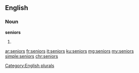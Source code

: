 ==English==

===Noun===
'''seniors'''

# {{plural of|senior}}

[[Category:English plurals]]

[[ar:seniors]]
[[fr:seniors]]
[[it:seniors]]
[[ku:seniors]]
[[mg:seniors]]
[[my:seniors]]
[[simple:seniors]]
[[chr:seniors]]